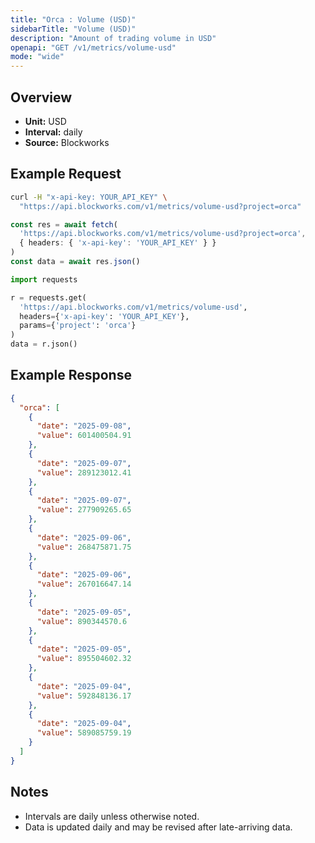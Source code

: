 ```yaml
---
title: "Orca : Volume (USD)"
sidebarTitle: "Volume (USD)"
description: "Amount of trading volume in USD"
openapi: "GET /v1/metrics/volume-usd"
mode: "wide"
---
```


## Overview

- **Unit:** USD
- **Interval:** daily
- **Source:** Blockworks

## Example Request

<CodeGroup>

```bash cURL
curl -H "x-api-key: YOUR_API_KEY" \
  "https://api.blockworks.com/v1/metrics/volume-usd?project=orca"
```

```typescript TypeScript
const res = await fetch(
  'https://api.blockworks.com/v1/metrics/volume-usd?project=orca',
  { headers: { 'x-api-key': 'YOUR_API_KEY' } }
)
const data = await res.json()
```

```python Python
import requests

r = requests.get(
  'https://api.blockworks.com/v1/metrics/volume-usd',
  headers={'x-api-key': 'YOUR_API_KEY'},
  params={'project': 'orca'}
)
data = r.json()
```

</CodeGroup>

## Example Response

```json
{
  "orca": [
    {
      "date": "2025-09-08",
      "value": 601400504.91
    },
    {
      "date": "2025-09-07",
      "value": 289123012.41
    },
    {
      "date": "2025-09-07",
      "value": 277909265.65
    },
    {
      "date": "2025-09-06",
      "value": 268475871.75
    },
    {
      "date": "2025-09-06",
      "value": 267016647.14
    },
    {
      "date": "2025-09-05",
      "value": 890344570.6
    },
    {
      "date": "2025-09-05",
      "value": 895504602.32
    },
    {
      "date": "2025-09-04",
      "value": 592848136.17
    },
    {
      "date": "2025-09-04",
      "value": 589085759.19
    }
  ]
}
```

## Notes
- Intervals are daily unless otherwise noted.
- Data is updated daily and may be revised after late-arriving data.

